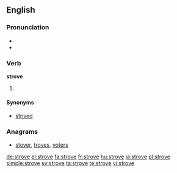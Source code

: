 ==English==

===Pronunciation===
* {{IPA|/ˈstɹɔʊv/}}
* {{rhymes|əʊv}}

===Verb===
'''strove'''

# {{en-simple past of|strive}}

====Synonyms====
* [[strived]]

===Anagrams===
* [[stover#English|stover]], [[troves#English|troves]], [[voters#English|voters]]

[[de:strove]]
[[el:strove]]
[[fa:strove]]
[[fr:strove]]
[[hu:strove]]
[[ja:strove]]
[[pl:strove]]
[[simple:strove]]
[[sv:strove]]
[[ta:strove]]
[[te:strove]]
[[vi:strove]]